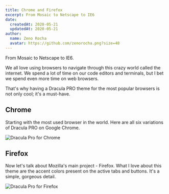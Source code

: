 ```yaml
---
title: Chrome and Firefox
excerpt: From Mosaic to Netscape to IE6
date:
  createdAt: 2020-05-21
  updatedAt: 2020-05-21
author:
  name: Zeno Rocha
  avatar: https://github.com/zenorocha.png?size=48
---
```


From Mosaic to Netscape to IE6.

We all love using browsers to navigate through this crazy world called the internet. We spend a lot of time on our code editors and terminals, but I bet we spend even more time on web browsers.

That's why having a Dracula PRO theme for the most popular browsers is not only cool; it's a must-have.

## Chrome

Starting with the most used browser in the world. Here are all six variations of Dracula PRO on Google Chrome.

![Dracula Pro for Chrome](/images/logs/chrome-and-firefox-a.png)

## Firefox

Now let's talk about Mozilla's main project - Firefox. What I love about this theme are the accent colors present on the active tabs and buttons. It's a simple, gorgeous detail.

![Dracula Pro for Firefox](/images/logs/chrome-and-firefox-b.png)
